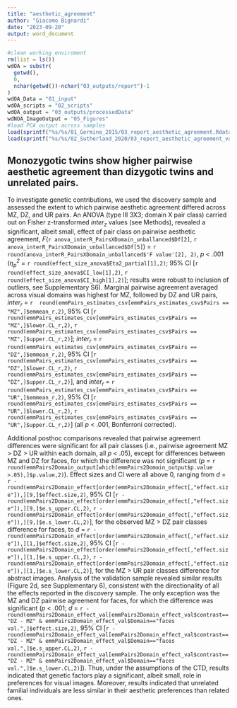 ```yaml
---
title: "aesthetic_agreement"
author: "Giacomo Bignardi"
date: "2023-09-20"
output: word_document
---
```


```r
#clean working enviroment 
rm(list = ls())
wdOA = substr(
  getwd(),
  0,
  nchar(getwd())-nchar("03_outputs/report")-1
)
wdOA_Data = "01_input"
wdOA_scripts = "02_scripts"
wdOA_output = "03_outputs/processedData"
wdNOA_ImageOutput = "05_Figures"
#load PCA output across samples
load(sprintf("%s/%s/01_Germine_2015/03_report_aesthetic_agreement.Rdata",wdOA,wdOA_output))
load(sprintf("%s/%s/02_Sutherland_2020/03_report_aesthetic_agreement_val.Rdata",wdOA,wdOA_output))

```

## Monozygotic twins show higher pairwise aesthetic agreement than dizygotic twins and unrelated pairs.

  To investigate genetic contributions, we used the discovery sample and assessed the extent to which pairwise aesthetic agreement differed across MZ, DZ, and UR pairs. An ANOVA (type III 3X3; domain X pair class) carried out on Fisher z-transformed *$inter_z$* values (see Methods), revealed a significant, albeit small, effect of pair class on pairwise aesthetic agreement, *F*(`r anova_interR_PairsXDomain_unballanced$Df[2]`, `r anova_interR_PairsXDomain_unballanced$Df[5]`) = `r round(anova_interR_PairsXDomain_unballanced$'F value'[2], 2)`, *p*  < .001 (*$η_p^2$* =  `r round(effect_size_anova$Eta2_partial[1],2)`; 95% CI [`r round(effect_size_anova$CI_low[1],2)`, `r round(effect_size_anova$CI_high[1],2)`]; results were robust to inclusion of outliers, see Supplementary S6). Marginal pairwise agreement averaged across visual domains was highest for MZ, followed by DZ and UR pairs, *$inter_r$* = `r  round(emmPairs_estimates_csv[emmPairs_estimates_csv$Pairs == "MZ",]$emmean_r,2)`, 95% CI [`r  round(emmPairs_estimates_csv[emmPairs_estimates_csv$Pairs == "MZ",]$lower.CL_r,2)`, `r  round(emmPairs_estimates_csv[emmPairs_estimates_csv$Pairs == "MZ",]$upper.CL_r,2)`]; *$inter_r$* = `r  round(emmPairs_estimates_csv[emmPairs_estimates_csv$Pairs == "DZ",]$emmean_r,2)`, 95% CI [`r  round(emmPairs_estimates_csv[emmPairs_estimates_csv$Pairs == "DZ",]$lower.CL_r,2)`, `r  round(emmPairs_estimates_csv[emmPairs_estimates_csv$Pairs == "DZ",]$upper.CL_r,2)`], and *$inter_r$* = `r  round(emmPairs_estimates_csv[emmPairs_estimates_csv$Pairs == "UR",]$emmean_r,2)`, 95% CI [`r  round(emmPairs_estimates_csv[emmPairs_estimates_csv$Pairs == "UR",]$lower.CL_r,2)`, `r round(emmPairs_estimates_csv[emmPairs_estimates_csv$Pairs == "UR",]$upper.CL_r,2)`] (all *p* < .001, Bonferroni corrected). 

  Additional posthoc comparisons revealed that pairwise agreement differences were significant for all pair classes (i.e., pairwise agreement MZ > DZ > UR within each domain, all *p* < .05), except for differences between MZ and DZ for faces, for which the difference was not significant (*p* = `r round(emmPairs2Domain_output[which(emmPairs2Domain_output$p.value >.05),]$p.value,2)`). Effect sizes and CI were all above 0, ranging from *d* = `r -round(emmPairs2Domain_effect[order(emmPairs2Domain_effect[,"effect.size"]),][9,]$effect.size,2)`, 95% CI [`r -round(emmPairs2Domain_effect[order(emmPairs2Domain_effect[,"effect.size"]),][9,]$e.s_upper.CL,2)`, `r -round(emmPairs2Domain_effect[order(emmPairs2Domain_effect[,"effect.size"]),][9,]$e.s_lower.CL,2)`], for the observed MZ > DZ pair classes difference for faces, to *d* = `r -round(emmPairs2Domain_effect[order(emmPairs2Domain_effect[,"effect.size"]),][1,]$effect.size,2)`, 95% CI [`r -round(emmPairs2Domain_effect[order(emmPairs2Domain_effect[,"effect.size"]),][1,]$e.s_upper.CL,2)`, `r -round(emmPairs2Domain_effect[order(emmPairs2Domain_effect[,"effect.size"]),][1,]$e.s_lower.CL,2)`], for the MZ > UR pair classes difference for abstract images. Analysis of the validation sample revealed similar results (Figure 2d, see Supplementary 6), consistent with the directionality of all the effects reported in the discovery sample. The only exception was the MZ and DZ pairwise agreement for faces, for which the difference was significant (*p* < .001; *d* = `r -round(emmPairs2Domain_effect_val[emmPairs2Domain_effect_val$contrast=="DZ - MZ" & emmPairs2Domain_effect_val$Domain=="faces val.",]$effect.size,2)`, 95% CI [`r -round(emmPairs2Domain_effect_val[emmPairs2Domain_effect_val$contrast=="DZ - MZ" & emmPairs2Domain_effect_val$Domain=="faces val.",]$e.s_upper.CL,2)`, `r -round(emmPairs2Domain_effect_val[emmPairs2Domain_effect_val$contrast=="DZ - MZ" & emmPairs2Domain_effect_val$Domain=="faces val.",]$e.s_lower.CL,2)`]). Thus, under the assumptions of the CTD, results indicated that genetic factors play a significant, albeit small, role in preferences for visual images. Moreover, results indicated that unrelated familial individuals are less similar in their aesthetic preferences than related ones. 
